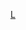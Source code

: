 {{Catnav|頁面分類|...|法國體育|法國足球|效力法國球會的球員}}
{{Catnav|頁面分類|...|各國足球|法國足球|效力法國球會的球員}}
{{Commonscat|Players of Le Havre AC}}

[[Category:效力法國球會的球員|L]]